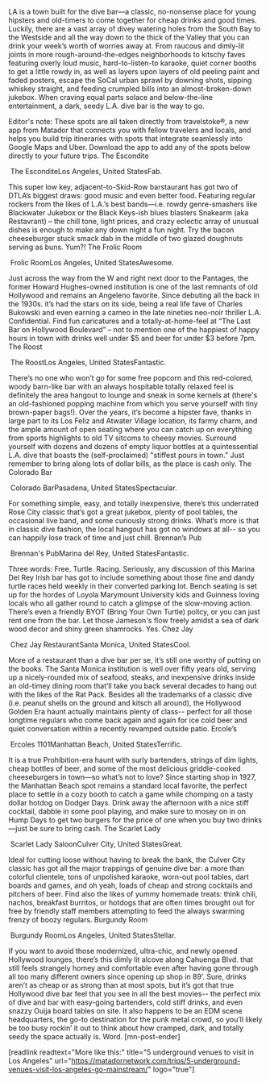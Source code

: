 LA is a town built for the dive bar—a classic, no-nonsense place for young hipsters and old-timers to come together for cheap drinks and good times. Luckily, there are a vast array of divey watering holes from the South Bay to the Westside and all the way down to the thick of the Valley that you can drink your week’s worth of worries away at. From raucous and dimly-lit joints in more rough-around-the-edges neighborhoods to kitschy faves featuring overly loud music, hard-to-listen-to karaoke, quiet corner booths to get a little rowdy in, as well as layers upon layers of old peeling paint and faded posters, escape the SoCal urban sprawl by downing shots, sipping whiskey straight, and feeding crumpled bills into an almost-broken-down jukebox. When craving equal parts solace and below-the-line entertainment, a dark, seedy L.A. dive bar is the way to go.

Editor's note: These spots are all taken directly from travelstoke®, a new app from Matador that connects you with fellow travelers and locals, and helps you build trip itineraries with spots that integrate seamlessly into Google Maps and Uber. Download the app to add any of the spots below directly to your future trips.
The Escondite

 The EsconditeLos Angeles, United StatesFab.


This super low key, adjacent-to-Skid-Row barstaurant has got two of DTLA’s biggest draws: good music and even better food. Featuring regular rockers from the likes of L.A.’s best bands—i.e. rowdy genre-smashers like Blackwater Jukebox or the Black Keys-ish blues blasters Snakearm (aka Restavrant) – the chill tone, light prices, and crazy eclectic array of unusual dishes is enough to make any down night a fun night. Try the bacon cheeseburger stuck smack dab in the middle of two glazed doughnuts serving as buns. Yum?!
The Frolic Room

 Frolic RoomLos Angeles, United StatesAwesome.


Just across the way from the W and right next door to the Pantages, the former Howard Hughes-owned institution is one of the last remnants of old Hollywood and remains an Angeleno favorite. Since debuting all the back in the 1930s. it’s had the stars on its side, being a real life fave of Charles Bukowski and even earning a cameo in the late nineties neo-noir thriller L.A. Confidential. Find fun caricatures and a totally-at-home-feel at “The Last Bar on Hollywood Boulevard” – not to mention one of the happiest of happy hours in town with drinks well under $5 and beer for under $3 before 7pm.
The Roost

 The RoostLos Angeles, United StatesFantastic.


There’s no one who won’t go for some free popcorn and this red-colored, woody barn-like bar with an always hospitable totally relaxed feel is definitely the area hangout to lounge and sneak in some kernels at (there's an old-fashioned popping machine from which you serve yourself with tiny brown-paper bags!).
Over the years, it’s become a hipster fave, thanks in large part to its Los Feliz and Atwater Village location, its farmy charm, and the ample amount of open seating where you can catch up on everything from sports highlights to old TV sitcoms to cheesy movies. Surround yourself with dozens and dozens of empty liquor bottles at a quintessential L.A. dive that boasts the (self-proclaimed) "stiffest pours in town.” Just remember to bring along lots of dollar bills, as the place is cash only.
The Colorado Bar

 Colorado BarPasadena, United StatesSpectacular.


For something simple, easy, and totally inexpensive, there’s this underrated Rose City classic that’s got a great jukebox, plenty of pool tables, the occasional live band, and some curiously strong drinks. What’s more is that in classic dive fashion, the local hangout has got no windows at all-- so you can happily lose track of time and just chill.
Brennan’s Pub

 Brennan's PubMarina del Rey, United StatesFantastic.


Three words: Free. Turtle. Racing. Seriously, any discussion of this Marina Del Rey Irish bar has got to include something about those fine and dandy turtle races held weekly in their converted parking lot. Bench seating is set up for the hordes of Loyola Marymount University kids and Guinness loving locals who all gather round to catch a glimpse of the slow-moving action. There’s even a friendly BYOT (Bring Your Own Turtle) policy, or you can just rent one from the bar. Let those Jameson's flow freely amidst a sea of dark wood decor and shiny green shamrocks. Yes.
Chez Jay

 Chez Jay RestaurantSanta Monica, United StatesCool.


More of a restaurant than a dive bar per se, it’s still one worthy of putting on the books. The Santa Monica institution is well over fifty years old, serving up a nicely-rounded mix of seafood, steaks, and inexpensive drinks inside an old-timey dining room that’ll take you back several decades to hang out with the likes of the Rat Pack.
Besides all the trademarks of a classic dive (i.e. peanut shells on the ground and kitsch all around), the Hollywood Golden Era haunt actually maintains plenty of class-- perfect for all those longtime regulars who come back again and again for ice cold beer and quiet conversation within a recently revamped outside patio.
Ercole’s

 Ercoles 1101Manhattan Beach, United StatesTerrific.


It is a true Prohibition-era haunt with surly bartenders, strings of dim lights, cheap bottles of beer, and some of the most delicious griddle-cooked cheeseburgers in town—so what’s not to love?
Since starting shop in 1927, the Manhattan Beach spot remains a standard local favorite, the perfect place to settle in a cozy booth to catch a game while chomping on a tasty dollar hotdog on Dodger Days. Drink away the afternoon with a nice stiff cocktail, dabble in some pool playing, and make sure to mosey on in on Hump Days to get two burgers for the price of one when you buy two drinks—just be sure to bring cash.
The Scarlet Lady

 Scarlet Lady SaloonCulver City, United StatesGreat.


Ideal for cutting loose without having to break the bank, the Culver City classic has got all the major trappings of genuine dive bar: a more than colorful clientele, tons of unpolished karaoke, worn-out pool tables, dart boards and games, and oh yeah, loads of cheap and strong cocktails and pitchers of beer. Find also the likes of yummy homemade treats: think chili, nachos, breakfast burritos, or hotdogs that are often times brought out for free by friendly staff members attempting to feed the always swarming frenzy of boozy regulars.
Burgundy Room

 Burgundy RoomLos Angeles, United StatesStellar.


If you want to avoid those modernized, ultra-chic, and newly opened Hollywood lounges, there’s this dimly lit alcove along Cahuenga Blvd. that still feels strangely homey and comfortable even after having gone through all too many different owners since opening up shop in 89’. Sure, drinks aren’t as cheap or as strong than at most spots, but it’s got that true Hollywood dive bar feel that you see in all the best movies-- the perfect mix of dive and bar with easy-going bartenders, cold stiff drinks, and even snazzy Ouija board tables on site. It also happens to be an EDM scene headquarters, the go-to destination for the punk metal crowd, so you’ll likely be too busy rockin’ it out to think about how cramped, dark, and totally seedy the space actually is. Word. [mn-post-ender]

[readlink readtext="More like this:" title="5 underground venues to visit in Los Angeles" url="https://matadornetwork.com/trips/5-underground-venues-visit-los-angeles-go-mainstream/" logo="true"]